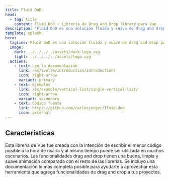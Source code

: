 ```yaml
---
title: Fluid DnD
head:
  - tag: title
    content: Fluid DnD 💦 Librería de Drag and Drop library para Vue
description: "Fluid DnD es una solución fluida y suave de drag and drop para listas completamente animadas. Actualmente con soporte para Vue 3 y Svelte"
template: splash
hero:
  tagline: Fluid DnD es una solución fluida y suave de drag and drop para listas completamente animadas.
  image:
    dark: ../../../../assets/dark-logo.svg
    light: ../../../../assets/logo.svg
  actions:
    - text: Lee la documentación
      link: /es/svelte/introduction/introduction/
      icon: right-arrow
      variant: primary
    - text: Ejemplos
      link: /es/example/vertical-list/single-vertical-list/
      icon: right-arrow
      variant: secondary
    - text: Código fuente
      link: https://github.com/carlosjorger/fluid-dnd
      icon: external
---
```




## Características

<CardGrid>
  <Card title="Fácil y flexible" icon="pen">
    Esta librería de Vue fue creada con la intención de escribir el menor código
    posible a la hora de usarla y al mismo tiempo puede ser utilizada en muchos
    escenarios.
  </Card>
  <Card title="Limpia y animada" icon="rocket">
    Las funcionalidades drag and drop tienen una buena, limpia y suave animación
    comparada con el resto de las librerías.
  </Card>
  <Card title="Completamente documentado" icon="open-book">
    Se incluyo una documentación lo más completa posible para ayudarte a
    aprovechar esta herramienta que agrega funcionalidades de drag and drop a
    tus proyectos.
  </Card>
</CardGrid>
